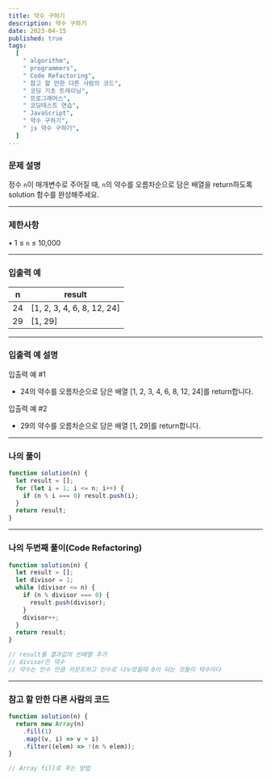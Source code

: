 ```yaml
---
title: 약수 구하기
description: 약수 구하기
date: 2023-04-15
published: true
tags:
  [
    " algorithm",
    " programmers",
    " Code Refactoring",
    " 참고 할 만한 다른 사람의 코드",
    " 코딩 기초 트레이닝",
    " 프로그래머스",
    " 코딩테스트 연습",
    " JavaScript",
    " 약수 구하기",
    " js 약수 구하기",
  ]
---
```


### 문제 설명

정수 `n`이 매개변수로 주어질 때, `n`의 약수를 오름차순으로 담은 배열을 return하도록 solution 함수를 완성해주세요.

---

### 제한사항

• 1 ≤ `n` ≤ 10,000

---

### 입출력 예

| n   | result                     |
| --- | -------------------------- |
| 24  | [1, 2, 3, 4, 6, 8, 12, 24] |
| 29  | [1, 29]                    |

---

### 입출력 예 설명

입출력 예 #1

- 24의 약수를 오름차순으로 담은 배열 [1, 2, 3, 4, 6, 8, 12, 24]를 return합니다.

입출력 예 #2

- 29의 약수를 오름차순으로 담은 배열 [1, 29]를 return합니다.

---

### 나의 풀이

```jsx
function solution(n) {
  let result = [];
  for (let i = 1; i <= n; i++) {
    if (n % i === 0) result.push(i);
  }
  return result;
}
```

---

### 나의 두번째 풀이(Code Refactoring)

```jsx
function solution(n) {
  let result = [];
  let divisor = 1;
  while (divisor <= n) {
    if (n % divisor === 0) {
      result.push(divisor);
    }
    divisor++;
  }
  return result;
}

// result를 결과값의 빈배열 추가
// divisor은 약수
// 약수는 인수 만큼 카운트하고 인수로 나누었을때 0이 되는 것들이 약수이다
```

---

### 참고 할 만한 다른 사람의 코드

```jsx
function solution(n) {
  return new Array(n)
    .fill(1)
    .map((v, i) => v + i)
    .filter((elem) => !(n % elem));
}

// Array fill로 푸는 방법
```
